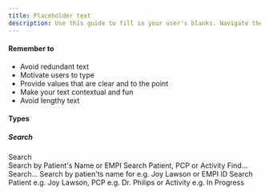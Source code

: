 ```yaml
---
title: Placeholder text
description: Use this guide to fill in your user's blanks. Navigate their way by helping, educating, and directing them.
---
```


#### Remember to

<ul>
  <li>Avoid redundant text</li>
  <li>Motivate users to type</li>
  <li>Provide values that are clear and to the point</li>
  <li>Make your text contextual and fun</li>
  <li>Avoid lengthy text</li>
</ul>

#### Types

##### Search

<Rules>
  <DOs>
    <InlineMessage>
      <IconWrapper>Search</IconWrapper>
    </InlineMessage>
    <br />
    <InlineMessage>
      <IconWrapper>
        Search by Patient's Name or EMPI
      </IconWrapper>
    </InlineMessage>
    <InlineMessage>
      <IconWrapper>
        Search Patient, PCP or Activity
      </IconWrapper>
    </InlineMessage>
  </DOs>
  <DONTs>
    <InlineMessage>
      <IconWrapper iconType='error'>
        Find...
        <br />
        Search...
      </IconWrapper>
    </InlineMessage>
    <InlineMessage>
      <IconWrapper iconType='error'>
        Search by patien'ts name for e.g. Joy Lawson or EMPI
        ID
      </IconWrapper>
    </InlineMessage>
    <InlineMessage>
      <IconWrapper iconType='error'>
        Search Patient e.g. Joy Lawson, PCP e.g. Dr. Philips
        or Activity e.g. In Progress
      </IconWrapper>
    </InlineMessage>
  </DONTs>
</Rules>
